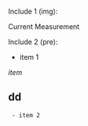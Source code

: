 
Include 1 (img):


Current Measurement

Include 2 (pre):



* item 1
''item''
== dd ==



  - item 2


